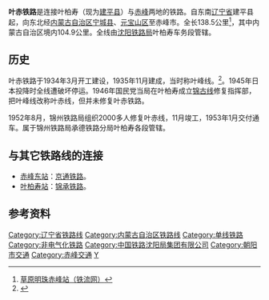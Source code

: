 {{Infobox rail system-route
|rail_name=叶赤铁路
|other_name=
|system_length=138.5 km
|length_in_operation=
|total_length=
|tracklength=
|name_bgcolor=
|min_width=
|box_width=
|style=
|banner_color=blue
|sec_banner_color=
|third_banner_color=
|logo_filename=
|logo_width=
|logo_bgcolor=
|logo_alt=
|logo_note=
|image=
|imagesize=
|caption=
|code_name=
|locale={{CHN}}[[辽宁省|辽宁省]]、[[内蒙古自治区|内蒙古自治区]]
|service_type=[[旅客列车|客]][[货物列车|货]]两用
|status=营运中
|network=
|stations=
|start=[[叶柏寿站|叶柏寿站]]、[[赤峰站|赤峰站]]
|lines=
|main_route=
|secondary_route=
|branch_route=
|standard=
|character=
|other_systems=
|main_stations=
|constructor=
|track=
|average_station_distance=
|max_speed=
|orbital_plane=
|track_gauge={{standard gauge}}（[[标准轨|标准轨]]）
|electrification=接触网 25kV 50Hz
|distance_between_mainlines=
|min_radius=
|max_grade=
|elevation=
|control=
|block_signal=
|engine=
|electrified=
|rollingstock=
|fleet_size=
|begin_operation=
|end_operation=
|operation_note=
|open_operation=
|time_first=
|time_last=
|ridership=
|owner=
|operator=[[沈阳铁路局|沈阳铁路局]]
|franchise=
|hq=
|key_person=
|website=
|route_map={{bs-map|inline=1|map=
CONTg~~ ~~ ~~{{RoutemapRoute|Licon=u|[[锦承铁路|锦承铁路]]往[[锦州站|锦州站]]方向}}
BHF~~ ~~[[叶柏寿站|叶柏寿站]]
\ABZgl\CONTfq~~ ~~ ~~{{RoutemapRoute|Licon=r|[[锦承铁路|锦承铁路]]往[[承德站|承德站]]方向}}
HST~~ ~~[[石脑站|石脑站]]
HST~~ ~~[[沙海站|沙海站]]
HST~~ ~~[[天义站|天义站]]
HST~~ ~~[[二龙站|二龙站]]
HST~~ ~~[[汐子站|汐子站]]
HST~~ ~~[[乃林站|乃林站]]
HST~~ ~~[[平庄南站|平庄南站]]
HST~~ ~~[[平庄站|平庄站]]
HST~~ ~~[[热水站|热水站]]
HST~~ ~~[[元宝山站|元宝山站]]
HST~~ ~~[[马林站|马林站]]
CONTgq\ABZg+r\~~ ~~ ~~{{RoutemapRoute|Licon=l|[[京通铁路|京通铁路]]往[[通辽站|通辽站]]方向}}
HST~~ ~~[[赤峰东站|赤峰东站]]
BHF~~ ~~[[赤峰站|赤峰站]]
CONTf~~ ~~ ~~{{RoutemapRoute|Licon=d|[[京通铁路|京通铁路]]往[[昌平站_(铁路)|昌平站]]方向}}
}}
}}
'''叶赤铁路'''是连接叶柏寿（现为[[建平县|建平县]]）与[[赤峰市|赤峰]]两地的铁路。自东南[[辽宁省|辽宁省]]建平县起，向东北经[[内蒙古自治区|内蒙古自治区]][[宁城县|宁城县]]、[[元宝山区|元宝山区]]至赤峰市。全长138.5公里<ref>[http://www.tieliu.com.cn/cmtd2/2007/200701/2007-01-12/20070112100903_22715.html 草原明珠赤峰站（铁流网）]{{dead link|date=2017年12月 |bot=InternetArchiveBot |fix-attempted=yes }}</ref>，其中内蒙古自治区境内104.9公里。全线由[[中国铁路沈阳局集团|沈阳铁路局]]叶柏寿车务段管辖。
==历史==
叶赤铁路于1934年3月开工建设，1935年11月建成，当时称叶峰线。<ref>{{Cite web |url=http://www.qh.xinhua.org/qztlw/2003-06/25/content_639501.htm |title=中国铁路百年（2）（青藏铁路网） |accessdate=2009-12-31 |archive-date=2007-06-12 |archive-url=https://web.archive.org/web/20070612023931/http://www.qh.xinhua.org/qztlw/2003-06/25/content_639501.htm |dead-url=yes }}</ref>。1945年日本投降时全线遭破坏停运。1946年国民党当局在叶柏寿成立[[锦古铁路|锦古线]]修复指挥部，把叶峰线改称叶赤线，但并未修复叶赤铁路。

1952年8月，锦州铁路局组织2000多人修复叶赤线，11月竣工，1953年1月交付通车。属于锦州铁路局承德铁路分局叶柏寿各段管辖。

==与其它铁路线的连接==
*[[赤峰东站|赤峰东站]]：[[京通铁路|京通铁路]]。
*[[叶柏寿站|叶柏寿站]]：[[锦承铁路|锦承铁路]]。

==参考资料==
<!--http://www.gov.cn/xinwen/2019-12/31/content_5465287.htm-->
{{reflist}}
{{叶赤铁路}}
{{中国铁路|nocat}}
[[Category:辽宁省铁路线|Category:辽宁省铁路线]]
[[Category:内蒙古自治区铁路线|Category:内蒙古自治区铁路线]]
[[Category:单线铁路|Category:单线铁路]]
[[Category:非电气化铁路|Category:非电气化铁路]]
[[Category:中国铁路沈阳局集团有限公司|Category:中国铁路沈阳局集团有限公司]]
[[Category:朝阳市交通|Category:朝阳市交通]]
[[Category:赤峰交通|Category:赤峰交通]]
[[Category:满洲国国有铁道|Y]]